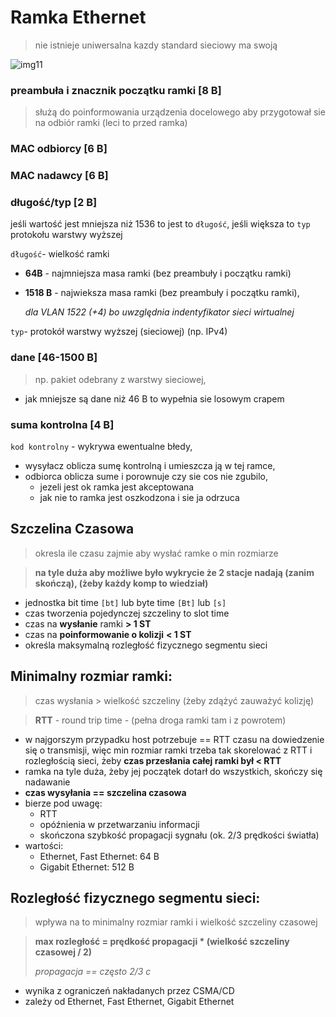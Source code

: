 # Ramka Ethernet

> nie istnieje uniwersalna kazdy standard sieciowy ma swoją

![img11](/lab2/img/img11.webp)

### preambuła i znacznik początku ramki [8 B]

> służą do poinformowania urządzenia docelowego aby przygotował sie na odbiór ramki (leci to przed ramka)

### MAC odbiorcy [6 B]

### MAC nadawcy [6 B]

### długość/typ [2 B]

jeśli wartość jest mniejsza niż 1536 to jest to `długość`, jeśli większa to `typ` protokołu warstwy wyższej

`długość`- wielkość ramki

- **64B** - najmniejsza masa ramki (bez preambuły i początku ramki)

- **1518 B** - najwieksza masa ramki (bez preambuły i początku ramki),

  _dla VLAN 1522 (+4) bo uwzględnia indentyfikator sieci wirtualnej_

`typ`- protokół warstwy wyższej (sieciowej) (np. IPv4)

### dane [46-1500 B]

> np. pakiet odebrany z warstwy sieciowej,

- jak mniejsze są dane niż 46 B to wypełnia sie losowym crapem

### suma kontrolna [4 B]

`kod kontrolny` - wykrywa ewentualne błedy,

- wysyłacz oblicza sumę kontrolną i umieszcza ją w tej ramce,
- odbiorca oblicza sume i porownuje czy sie cos nie zgubilo,
  - jezeli jest ok ramka jest akceptowana
  - jak nie to ramka jest oszkodzona i sie ja odrzuca

## Szczelina Czasowa

> okresla ile czasu zajmie aby wysłać ramke o min rozmiarze

> **na tyle duża aby możliwe było wykrycie że 2 stacje nadają (zanim skończą), (żeby każdy komp to wiedział)**

- jednostka bit time `[bt]` lub byte time `[Bt]` lub `[s]`
- czas tworzenia pojedynczej szczeliny to slot time
- czas na **wysłanie** ramki **> 1 ST**
- czas na **poinformowanie o kolizji** **< 1 ST**
- określa maksymalną rozległość fizycznego segmentu sieci

## Minimalny rozmiar ramki:

> czas wysłania > wielkość szczeliny (żeby zdążyć zauważyć kolizję)

> **RTT** - round trip time - (pełna droga ramki tam i z powrotem)

- w najgorszym przypadku host potrzebuje == RTT czasu na dowiedzenie się o transmisji, więc min rozmiar ramki trzeba tak skorelować z
  RTT i rozległością sieci, żeby **czas przesłania całej ramki był < RTT**
- ramka na tyle duża, żeby jej początek dotarł do wszystkich, skończy się nadawanie
- **czas wysyłania == szczelina czasowa**
- bierze pod uwagę:
  - RTT
  - opóźnienia w przetwarzaniu informacji
  - skończona szybkość propagacji sygnału (ok. 2/3 prędkości światła)
- wartości:
  - Ethernet, Fast Ethernet: 64 B
  - Gigabit Ethernet: 512 B

## Rozległość fizycznego segmentu sieci:

> wpływa na to minimalny rozmiar ramki i wielkość szczeliny czasowej

> **max rozległość = prędkość propagacji \* (wielkość szczeliny czasowej / 2)**
>
> _propagacja == często 2/3 c_

- wynika z ograniczeń nakładanych przez CSMA/CD
- zależy od Ethernet, Fast Ethernet, Gigabit Ethernet
